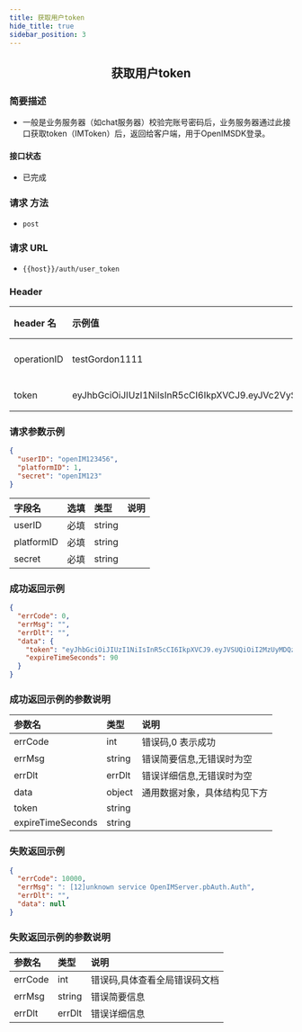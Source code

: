 ```yaml
---
title: 获取用户token
hide_title: true
sidebar_position: 3
---
```


<center>

## 获取用户token

</center>

### 简要描述

- 一般是业务服务器（如chat服务器）校验完账号密码后，业务服务器通过此接口获取token（IMToken）后，返回给客户端，用于OpenIMSDK登录。

#### 接口状态

- 已完成

### 请求 方法

- `post`

### 请求 URL

- `{{host}}/auth/user_token`

### Header

| header 名   | 示例值                                                                                                                                                                                                      | 选填 | 类型   | 说明                         |
| :---------- | :---------------------------------------------------------------------------------------------------------------------------------------------------------------------------------------------------------- | :--- | ------ | ---------------------------- |
| operationID | testGordon1111                                                                                                                                                                                              | 必填 | string | operationID 用于全局链路追踪 |
| token       | eyJhbGciOiJIUzI1NiIsInR5cCI6IkpXVCJ9.eyJVc2VySUQiOiJvcGVuSU0xMjM0NTYiLCJQbGF0Zm9ybUlEIjoxLCJleHAiOjE2OTU4MjE4MDUsIm5iZiI6MTY4ODA0NTUwNSwiaWF0IjoxNjg4MDQ1ODA1fQ.cY4ecn4qNO59uOkjLiJXSVg57INKOeeXxsNA2ABVFeg | 必填 | string | 管理员或者用户 token         |

### 请求参数示例

```json
{
  "userID": "openIM123456",
  "platformID": 1,
  "secret": "openIM123"
}
```

| 字段名     | 选填 | 类型   | 说明 |
| :--------- | :--- | :----- | ---- |
| userID     | 必填 | string |      |
| platformID | 必填 | string |      |
| secret     | 必填 | string |      |

### 成功返回示例

```json
{
  "errCode": 0,
  "errMsg": "",
  "errDlt": "",
  "data": {
    "token": "eyJhbGciOiJIUzI1NiIsInR5cCI6IkpXVCJ9.eyJVSUQiOiI2MzUyMDQzMzEiLCJQbGF0Zm9ybSI6IklPUyIsImV4cCI6MTY4NjU2MTI2OCwibmJmIjoxNjc4Nzg0OTY4LCJpYXQiOjE2Nzg3ODUyNjh9.bypHmiNJtIcpxxCOcA-cWNe0ymyp4-Sa80pmtpF5G0s",
    "expireTimeSeconds": 90
  }
}
```

### 成功返回示例的参数说明

| 参数名            | 类型   | 说明                         |
| :---------------- | :----- | :--------------------------- |
| errCode           | int    | 错误码,0 表示成功            |
| errMsg            | string | 错误简要信息,无错误时为空    |
| errDlt            | errDlt | 错误详细信息,无错误时为空    |
| data              | object | 通用数据对象，具体结构见下方 |
| token             | string |                              |
| expireTimeSeconds | string |                              |

### 失败返回示例

```json
{
  "errCode": 10000,
  "errMsg": ": [12]unknown service OpenIMServer.pbAuth.Auth",
  "errDlt": "",
  "data": null
}
```

### 失败返回示例的参数说明

| 参数名  | 类型   | 说明                          |
| :------ | :----- | :---------------------------- |
| errCode | int    | 错误码,具体查看全局错误码文档 |
| errMsg  | string | 错误简要信息                  |
| errDlt  | errDlt | 错误详细信息                  |
